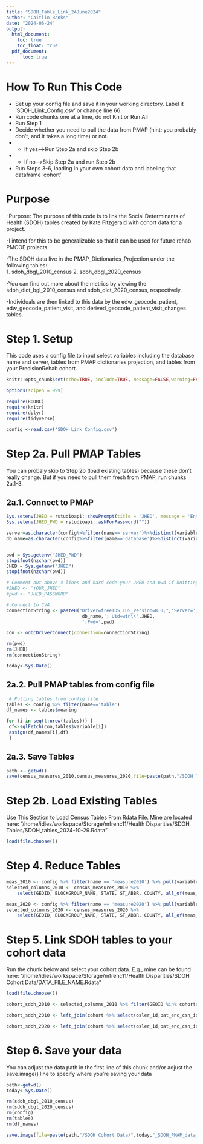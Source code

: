 ```yaml
---
title: "SDOH_Table_Link_24June2024"
author: "Caitlin Banks"
date: "2024-06-24"
output: 
  html_document:
    toc: true
    toc_float: true
  pdf_document:
      toc: true
---
```

# How To Run This Code
- Set up your config file and save it in your working directory. Label it 'SDOH_Link_Config.csv' or change line 66
- Run code chunks one at a time, do not Knit or Run All
- Run Step 1
- Decide whether you need to pull the data from PMAP (hint: you probably don't, and it takes a long time) or not. 
- - If yes-->Run Step 2a and skip Step 2b
- - If no-->Skip Step 2a and run Step 2b
- Run Steps 3-6, loading in your own cohort data and labeling that dataframe 'cohort'

# Purpose

-Purpose: The purpose of this code is to link the Social Determinants of Health (SDOH) tables created by Kate Fitzgerald with cohort data for a project.

-I intend for this to be generalizable so that it can be used for future rehab PMCOE projects

-The SDOH data live in the PMAP_Dictionaries_Projection under the following tables: <br/>
  1. sdoh_dbgl_2010_census
  2. sdoh_dbgl_2020_census

-You can find out more about the metrics by viewing the sdoh_dict_bgl_2010_census and sdoh_dict_2020_census, respectively.

-Individuals are then linked to this data by the edw_geocode_patient, edw_geocode_patient_visit, and derived_geocode_patient_visit_changes tables. <br/>


# Step 1. Setup

This code uses a config file to input select variables including the database name and server, tables from PMAP dictionaries projection, and tables from your PrecisionRehab cohort.
<br/>

```r
knitr::opts_chunk$set(echo=TRUE, include=TRUE, message=FALSE,warning=FALSE)

options(scipen = 999)

require(RODBC)
require(knitr)
require(dplyr)
require(tidyverse)
```

```r
config <-read.csv('SDOH_Link_Config.csv')
```

# Step 2a. Pull PMAP Tables
You can probaly skip to Step 2b (load existing tables) because these don't really change. But if you need to pull them fresh from PMAP, run chunks 2a.1-3.

## 2a.1. Connect to PMAP
```r
Sys.setenv(JHED = rstudioapi::showPrompt(title = 'JHED', message = 'Enter your JHED ID: '))
Sys.setenv(JHED_PWD = rstudioapi::askForPassword(""))

server=as.character(config%>%filter(name=='server')%>%distinct(variable))
db_name=as.character(config%>%filter(name=='database')%>%distinct(variable))


pwd = Sys.getenv("JHED_PWD")
stopifnot(nzchar(pwd))
JHED = Sys.getenv("JHED")
stopifnot(nzchar(pwd))

# Comment out above 4 lines and hard-code your JHED and pwd if knitting file
#JHED <- "YOUR_JHED"
#pwd <- "JHED_PASSWORD"

# Connect to CVA
connectionString <- paste0("Driver=freeTDS;TDS_Version=8.0;",'Server=',server,';Port=1433;Database=',
                            db_name,'; Uid=win\\',JHED,
                            ';Pwd=',pwd)

con <- odbcDriverConnect(connection=connectionString)

rm(pwd)
rm(JHED)
rm(connectionString)

today<-Sys.Date()
```

## 2a.2. Pull PMAP tables from config file
```r
 # Pulling tables from config file
tables <- config %>% filter(name=='table')
df_names <- tables$meaning

for (i in seq(1:nrow(tables))) {
 df<-sqlFetch(con,tables$variable[i])
 assign(df_names[i],df)
 }

```

## 2a.3. Save Tables
```r
path <- getwd()
save(census_measures_2010,census_measures_2020,file=paste(path,"/SDOH Tables/SDOH_tables_",today,".Rdata",sep=''))
```

# Step 2b. Load Existing Tables
Use This Section to Load Census Tables From Rdata File. Mine are located here: "/home/idies/workspace/Storage/mfrenc11/Health Disparities/SDOH Tables/SDOH_tables_2024-10-29.Rdata"
```r
load(file.choose())
```

# Step 4. Reduce Tables

```r
meas_2010 <- config %>% filter(name == 'measure2010') %>% pull(variable)
selected_columns_2010 <- census_measures_2010 %>% 
    select(GEOID, BLOCKGROUP_NAME, STATE, ST_ABBR, COUNTY, all_of(meas_2010))

meas_2020 <- config %>% filter(name == 'measure2020') %>% pull(variable)
selected_columns_2020 <- census_measures_2020 %>% 
    select(GEOID, BLOCKGROUP_NAME, STATE, ST_ABBR, COUNTY, all_of(meas_2020)) 
```

# Step 5. Link SDOH tables to your cohort data
Run the chunk below and select your cohort data. E.g., mine can be found here: "/home/idies/workspace/Storage/mfrenc11/Health Disparities/SDOH Cohort Data/DATA_FILE_NAME.Rdata"
```r
load(file.choose())
```

```r
cohort_sdoh_2010 <- selected_columns_2010 %>% filter(GEOID %in% cohort$geoid_2010)

cohort_sdoh_2010 <- left_join(cohort %>% select(osler_id,pat_enc_csn_id,geoid_2010,geoid_2020),selected_columns_2010, by=c('geoid_2010'='GEOID'))

cohort_sdoh_2020 <- left_join(cohort %>% select(osler_id,pat_enc_csn_id,geoid_2010,geoid_2020),selected_columns_2020, by=c('geoid_2020'='GEOID'))
```

# Step 6. Save your data
You can adjust the data path in the first line of this chunk and/or adjust the save.image() line to specify where you're saving your data
```r
path<-getwd()
today<-Sys.Date()

rm(sdoh_dbgl_2010_census)
rm(sdoh_dbgl_2020_census)
rm(config)
rm(tables)
rm(df_names)

save.image(file=paste(path,"/SDOH Cohort Data/",today,"_SDOH_PMAP_data_table_linked.Rdata", sep=''))
```